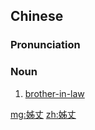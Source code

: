 ==Chinese==
{{zh-forms}}

===Pronunciation===
{{zh-pron
|m=zǐzhàng
|h=pfs=chí chhông
|mn=qz:chí-tiǔⁿ
|cat=n
}}

===Noun===
{{zh-noun}}

# [[brother-in-law]] {{gloss|older sister's husband}}

{{zh-cat|Family}}

[[mg:姊丈]]
[[zh:姊丈]]